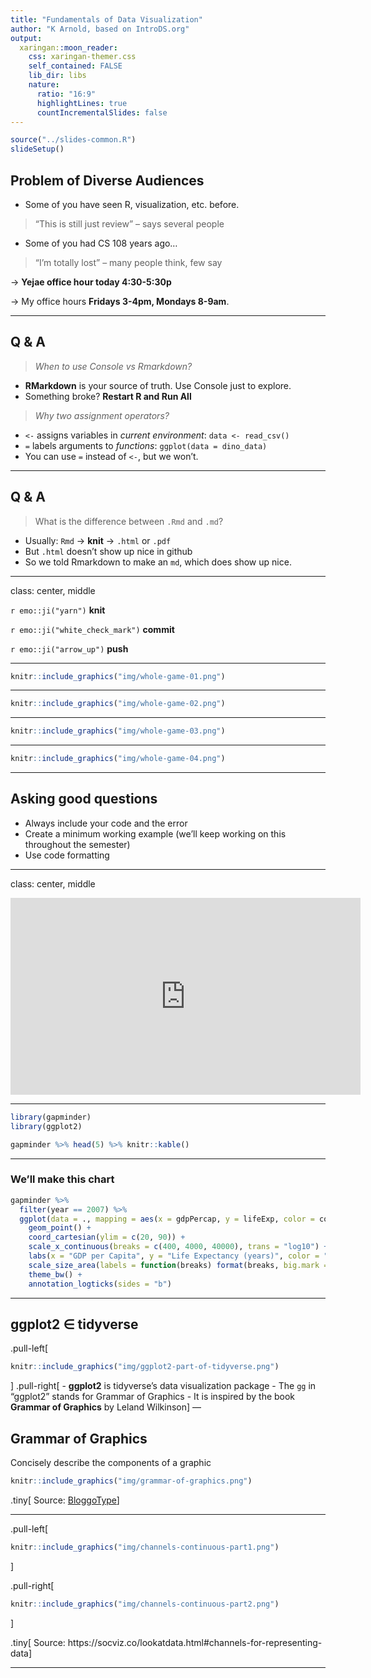 ```yaml
---
title: "Fundamentals of Data Visualization"
author: "K Arnold, based on IntroDS.org"
output:
  xaringan::moon_reader:
    css: xaringan-themer.css
    self_contained: FALSE
    lib_dir: libs
    nature:
      ratio: "16:9"
      highlightLines: true
      countIncrementalSlides: false
---
```


```r
source("../slides-common.R")
slideSetup()
```

## Problem of Diverse Audiences

* Some of you have seen R, visualization, etc. before.

> "This is still just review" -- says several people

* Some of you had CS 108 years ago...

> "I'm totally lost" -- many people think, few say

-> **Yejae office hour today 4:30-5:30p**

-> My office hours **Fridays 3-4pm, Mondays 8-9am**.

---

## Q & A

> *When to use Console vs Rmarkdown?*

* **RMarkdown** is your source of truth. Use Console just to explore.
* Something broke? **Restart R and Run All**

> *Why two assignment operators?*

* `<-` assigns variables in *current environment*: `data <- read_csv()`
* `=` labels arguments to *functions*: `ggplot(data = dino_data)`
* You can use `=` instead of `<-`, but we won't.

---

## Q & A

> What is the difference between `.Rmd` and `.md`?

* Usually: `Rmd` -> **knit** -> `.html` or `.pdf`
* But `.html` doesn't show up nice in github
* So we told Rmarkdown to make an `md`, which does show up nice.

---


class: center, middle

`r emo::ji("yarn")` **knit**

`r emo::ji("white_check_mark")` **commit**

`r emo::ji("arrow_up")` **push**


---

```r
knitr::include_graphics("img/whole-game-01.png")
```

---

```r
knitr::include_graphics("img/whole-game-02.png")
```

---

```r
knitr::include_graphics("img/whole-game-03.png")
```

---

```r
knitr::include_graphics("img/whole-game-04.png")
```

---

## Asking good questions

- Always include your code and the error
- Create a minimum working example (we'll keep working on this throughout the semester)
- Use code formatting

---

class: center, middle

<iframe width="560" height="315" src="https://www.youtube.com/embed/Z8t4k0Q8e8Y" frameborder="0" allow="accelerometer; autoplay; encrypted-media; gyroscope; picture-in-picture" allowfullscreen></iframe>


---

```r
library(gapminder)
library(ggplot2)
```

```r
gapminder %>% head(5) %>% knitr::kable()
```

---

### We'll make this chart

```r
gapminder %>% 
  filter(year == 2007) %>% 
  ggplot(data = ., mapping = aes(x = gdpPercap, y = lifeExp, color = continent, size = pop)) + 
    geom_point() + 
    coord_cartesian(ylim = c(20, 90)) + 
    scale_x_continuous(breaks = c(400, 4000, 40000), trans = "log10") +
    labs(x = "GDP per Capita", y = "Life Expectancy (years)", color = "Continent", size = "Population") +
    scale_size_area(labels = function(breaks) format(breaks, big.mark = ",", scientific = FALSE)) +
    theme_bw() + 
    annotation_logticks(sides = "b")
```



---

## ggplot2 $\in$ tidyverse

.pull-left[
```r
knitr::include_graphics("img/ggplot2-part-of-tidyverse.png")
```
]
.pull-right[
- **ggplot2** is tidyverse's data visualization package
- The `gg` in "ggplot2" stands for Grammar of Graphics
- It is inspired by the book **Grammar of Graphics** by Leland Wilkinson
]
---

## Grammar of Graphics

Concisely describe the components of a graphic

```r
knitr::include_graphics("img/grammar-of-graphics.png")
```

.tiny[ 
Source: [BloggoType](http://bloggotype.blogspot.com/2016/08/holiday-notes2-grammar-of-graphics.html)
]

---

.pull-left[
```r
knitr::include_graphics("img/channels-continuous-part1.png")
```
]

.pull-right[
```r
knitr::include_graphics("img/channels-continuous-part2.png")
```
]

.tiny[
Source: https://socviz.co/lookatdata.html#channels-for-representing-data
]

---

